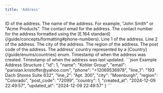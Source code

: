 ```yaml
---
title: 'Address'
---
```


<ResponseField name="id" type="integer" required>
    ID of the address.
</ResponseField>

<ResponseField name="name" type="string" required>
    The name of the address. For example, "John Smith" or "Acme Products".
</ResponseField>

<ResponseField name="email" type="string" required>
    The contact email for the address.
</ResponseField>

<ResponseField name="phone" type="string" required>
    The contact number for the address formatted using the [E.164 standard](/guide/concepts/formatting#phone-numbers).
</ResponseField>

<ResponseField name="line_1" type="string" required>
    Line 1 of the address.
</ResponseField>

<ResponseField name="line_2" type="string">
    Line 2 of the address.
</ResponseField>

<ResponseField name="city" type="string" required>
    The city of the address.
</ResponseField>

<ResponseField name="region" type="string" required>
    The region of the address.
</ResponseField>

<ResponseField name="post_code" type="string" required>
    The post code of the address.
</ResponseField>

<ResponseField name="country" type="integer" required>
    The address' country represented by a [Country](/guide/enums/countries) enum.
</ResponseField>

<ResponseField name="created_at" type="string" required>
    Timestamp of when the address was created.
</ResponseField>

<ResponseField name="updated_at" type="string" required>
    Timestamp of when the address was last updated.
</ResponseField>

<ResponseExample>
    ```json Example Address Structure
    {
        "id": 1,
        "name": "Kohler Group",
        "email": "parisian.kristoffer@yahoo.com",
        "phone": "+12069536978",
        "line_1": "193 Dach Shores Suite 632",
        "line_2": "Apt. 300",
        "city": "Moenburgh",
        "region": "Colorado",
        "post_code": "72099",
        "country": 1,
        "created_at": "2024-12-09 22:49:57",
        "updated_at": "2024-12-09 22:49:57"
    }
    ```
</ResponseExample>